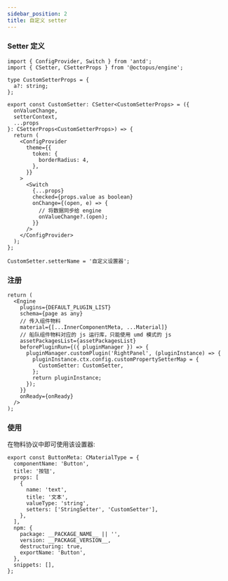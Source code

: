 ```yaml
---
sidebar_position: 2
title: 自定义 setter
---
```


### Setter 定义

```tsx
import { ConfigProvider, Switch } from 'antd';
import { CSetter, CSetterProps } from '@octopus/engine';

type CustomSetterProps = {
  a?: string;
};

export const CustomSetter: CSetter<CustomSetterProps> = ({
  onValueChange,
  setterContext,
  ...props
}: CSetterProps<CustomSetterProps>) => {
  return (
    <ConfigProvider
      theme={{
        token: {
          borderRadius: 4,
        },
      }}
    >
      <Switch
        {...props}
        checked={props.value as boolean}
        onChange={(open, e) => {
          // 将数据同步给 engine
          onValueChange?.(open);
        }}
      />
    </ConfigProvider>
  );
};

CustomSetter.setterName = '自定义设置器';
```

### 注册

```tsx
return (
  <Engine
    plugins={DEFAULT_PLUGIN_LIST}
    schema={page as any}
    // 传入组件物料
    material={[...InnerComponentMeta, ...Material]}
    // 船队组件物料对应的 js 运行库，只能使用 umd 模式的 js
    assetPackagesList={assetPackagesList}
    beforePluginRun={({ pluginManager }) => {
      pluginManager.customPlugin('RightPanel', (pluginInstance) => {
        pluginInstance.ctx.config.customPropertySetterMap = {
          CustomSetter: CustomSetter,
        };
        return pluginInstance;
      });
    }}
    onReady={onReady}
  />
);
```

### 使用

在物料协议中即可使用该设置器:

```tsx
export const ButtonMeta: CMaterialType = {
  componentName: 'Button',
  title: '按钮',
  props: [
    {
      name: 'text',
      title: '文本',
      valueType: 'string',
      setters: ['StringSetter', 'CustomSetter'],
    },
  ],
  npm: {
    package: __PACKAGE_NAME__ || '',
    version: __PACKAGE_VERSION__,
    destructuring: true,
    exportName: 'Button',
  },
  snippets: [],
};
```
